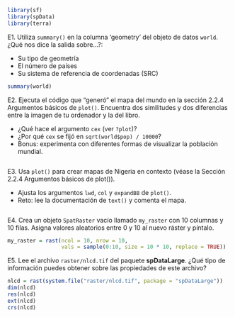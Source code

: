 
```r
library(sf)
library(spData)
library(terra)
```

E1. Utiliza `summary()` en la columna 'geometry' del objeto de datos `world`. ¿Qué nos dice la salida sobre...?:

- Su tipo de geometría
- El número de países
- Su sistema de referencia de coordenadas (SRC)

```r
summary(world)
```

E2. Ejecuta el código que "generó" el mapa del mundo en la sección 2.2.4 Argumentos básicos de `plot()`. 
Encuentra dos similitudes y dos diferencias entre la imagen de tu ordenador y la del libro.

- ¿Qué hace el argumento `cex` (ver `?plot`)?
- ¿Por qué `cex` se fijó en `sqrt(world$pop) / 10000`?
- Bonus: experimenta con diferentes formas de visualizar la población mundial.

```r

```

E3. Usa `plot()` para crear mapas de Nigeria en contexto (véase la Sección 2.2.4 Argumentos básicos de plot()).

- Ajusta los argumentos `lwd`, `col` y `expandBB` de `plot()`.
- Reto: lee la documentación de `text()` y comenta el mapa.

```r

```

E4. Crea un objeto `SpatRaster` vacío llamado `my_raster` con 10 columnas y 10 filas. 
Asigna valores aleatorios entre 0 y 10 al nuevo ráster y píntalo.

```r
my_raster = rast(ncol = 10, nrow = 10,
                 vals = sample(0:10, size = 10 * 10, replace = TRUE))
```

E5. Lee el archivo `raster/nlcd.tif` del paquete **spDataLarge**. 
¿Qué tipo de información puedes obtener sobre las propiedades de este archivo?

```r
nlcd = rast(system.file("raster/nlcd.tif", package = "spDataLarge"))
dim(nlcd)
res(nlcd)
ext(nlcd)
crs(nlcd)
```
